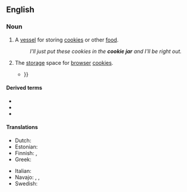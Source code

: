 ==English==

===Noun===
{{wikipedia}}
{{en-noun}}

# A [[vessel]] for storing [[cookie]]s or other [[food]].
#: ''I'll just put these cookies in the '''cookie jar''' and I'll be right out.''
# {{lb|en|Internet}} The [[storage]] space for [[browser]] [[cookie]]s.
#* {{quote-text|year=2003|author=Bob Toxen|title=Real World Linux Security|page=265|passage=Everyone should review what cookies are stored in their Netscape '''cookie jar'''. It is a text file {{...}}}}

====Derived terms====
* {{l|en|caught with one's hand in the cookie jar}}
* {{l|en|cookie-jar accounting}}
* {{l|en|cookie-jar reserve}}

====Translations====
{{trans-top|a vessel for storing food}}
* Dutch: {{t|nl|koekjestrommel}}
* Estonian: {{t|et|küpsisepurk}}
* Finnish: {{t|fi|keksipurkki}}, {{t|fi|piparipurkki}}
* Greek: {{t|el|μπισκοτιέρα|f}}
{{trans-mid}}
* Italian: {{t|it|biscottiera|f}}
* Navajo: {{t|nv|bááh łikaní biłeetsʼaʼ}}, {{t|nv|bááh łikaní beʼésaʼ}}, {{t|nv|ásaaʼ bááh dáʼákaʼí łikanígíí biih nájihí}}
* Swedish: {{t+|sv|kakburk|c}}
{{trans-bottom}}